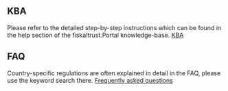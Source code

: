 
## KBA 
Please refer to the detailed step-by-step instructions which can be found in the help section of the fiskaltrust.Portal knowledge-base.
[KBA](https://portal-sandbox.fiskaltrust.fr/KBArticle)

## FAQ

Country-specific regulations are often explained in detail in the FAQ, please use the keyword search there.
[Frequently asked questions](https://docs.fiskaltrust.cloud/docs/faq/france)   

